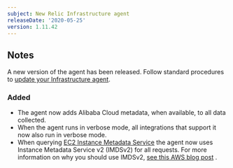 ```yaml
---
subject: New Relic Infrastructure agent
releaseDate: '2020-05-25'
version: 1.11.42
---
```


## Notes

A new version of the agent has been released. Follow standard procedures to [update your Infrastructure agent](/docs/infrastructure/new-relic-infrastructure/installation/update-infrastructure-agent).

### Added

* The agent now adds Alibaba Cloud metadata, when available, to all data collected.
* When the agent runs in verbose mode, all integrations that support it now also run in verbose mode.
* When querying [EC2 Instance Metadata Service](https://docs.aws.amazon.com/AWSEC2/latest/UserGuide/ec2-instance-metadata.html) the agent now uses Instance Metadata Service v2 (IMDSv2) for all requests. For more information on why you should use IMDSv2, [see this AWS blog post](https://aws.amazon.com/blogs/security/defense-in-depth-open-firewalls-reverse-proxies-ssrf-vulnerabilities-ec2-instance-metadata-service/) .
